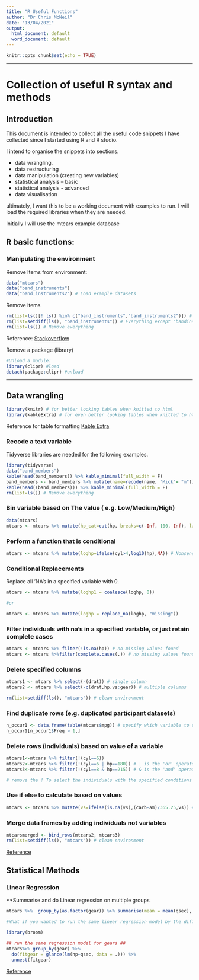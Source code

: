 ```yaml
---
title: "R Useful Functions"
author: "Dr Chris McNeil"
date: "13/04/2021"
output:
  html_document: default
  word_document: default
---
```


```r
knitr::opts_chunk$set(echo = TRUE)
```

*** 
# Collection of useful R syntax and methods

## Introduction

This document is intended to collect all the useful code snippets I have collected since I started using R and R studio.

I intend to organise the snippets into sections.

* data wrangling.
* data restructuring
* data manipulation (creating new variables)
* statistical analysis – basic
* statistical analysis - advanced
* data visualisation

ultimately, I want this to be a working document with examples to run. I will load the required libraries when they are needed.

Initially I will use the mtcars example database

## R basic functions:

### Manipulating the environment

Remove  Items from environment:

```r
data("mtcars")
data("band_instruments")
data("band_instruments2") # Load example datasets
```

Remove items
```r
rm(list=ls()[! ls() %in% c("band_instruments","band_instruments2")]) # Everything except Band instruments
rm(list=setdiff(ls(), "band_instruments")) # Everything except "bandinstruments"
rm(list=ls()) # Remove everything
```
Reference:
[Stackoverflow](https://stackoverflow.com/questions/6190051/how-can-i-remove-all-objects-but-one-from-the-workspace-in-r)

Remove a package (library)

```r
#Unload a module: 
library(clipr) #load
detach(package:clipr) #unload
```


***

## Data wrangling

```r
library(knitr) # for better looking tables when knitted to html
library(kableExtra) # for even better looking tables when knitted to html
```
Reference for table formatting
[Kable Extra](https://cran.r-project.org/web/packages/kableExtra/vignettes/awesome_table_in_html.html)

### Recode a text variable

Tidyverse libraries are needed for the following examples.


```r
library(tidyverse)
data("band_members")
kable(head(band_members)) %>% kable_minimal(full_width = F)
band_members <- band_members %>% mutate(name=recode(name, "Mick"= "m"))
kable(head((band_members))) %>% kable_minimal(full_width = F)
rm(list=ls()) # Remove everything
```

### Bin variable based on The value ( e.g. Low/Medium/High)

```r
data(mtcars)
mtcars <- mtcars %>% mutate(hp_cat=cut(hp, breaks=c(-Inf, 100, Inf), labels=c("low hp","high hp")))
```

### Perform a function that is conditional 

```r
mtcars <- mtcars %>% mutate(loghp=ifelse(cyl>4,log10(hp),NA)) # Nonsensical example, but log transformed all horse powers of cars with more than four cylinders
```

### Conditional Replacements

Replace all 'NA's in a specified variable with 0.
```r
mtcars <- mtcars %>% mutate(loghp1 = coalesce(loghp, 0))

#or

mtcars <- mtcars %>% mutate(loghp = replace_na(loghp, "missing"))
```

### Filter individuals with na's in a specified variable, or just retain complete cases

```r
mtcars <- mtcars %>% filter(!is.na(hp)) # no missing values found
mtcars <- mtcars %>%filter(complete.cases(.)) # no missing values found
```


### Delete specified columns

```r
mtcars1 <- mtcars %>% select(-(drat)) # single column
mtcars2 <- mtcars %>% select(-c(drat,hp,vs:gear)) # multiple columns

rm(list=setdiff(ls(), "mtcars")) # clean environment
```

### Find duplicate rows (e.g. duplicated participant datasets)

```r
n_occur1 <- data.frame(table(mtcars$mpg)) # specify which variable to check for duplication
n_occur1[n_occur1$Freq > 1,]
```

### Delete rows (individuals) based on value of a variable

```r
mtcars1<-mtcars %>% filter(!(cyl==6))
mtcars2<-mtcars %>% filter(!(cyl==6 | hp==180)) # | is the 'or' operator
mtcars3<-mtcars %>% filter(!(cyl==8 & hp==215)) # & is the 'and' operator

# remove the ! To select the individuals with the specified conditions

```


### Use if else to calculate based on values

```r
mtcars <- mtcars %>% mutate(vs=ifelse(is.na(vs),(carb-am)/365.25,vs)) # no NA's so all values unchanged.
```


### Merge data frames by adding individuals not variables


```r
mtcarsmerged <- bind_rows(mtcars2, mtcars3)
rm(list=setdiff(ls(), "mtcars")) # clean environment
```

[Reference](https://dplyr.tidyverse.org/reference/bind.html)


## Statistical Methods

### Linear Regression

**Summarise and do Linear regression on multiple groups
```r
mtcars %>%  group_by(as.factor(gear)) %>% summarise(mean = mean(qsec), sd = sd(qsec))

#What if you wanted to run the same linear regression model by the different group levels?  Instead of running #summary(lm(y~x)) for the number of levels you have, you can use the R package “broom” along with dplyr.

library(broom)

## run the same regression model for gears ##
mtcars%>% group_by(gear) %>%
  do(fitgear = glance(lm(hp~qsec, data = .))) %>% 
  unnest(fitgear)
```

[Reference](https://stackoverflow.com/questions/22713325/fitting-several-regression-models-with-dplyr)







